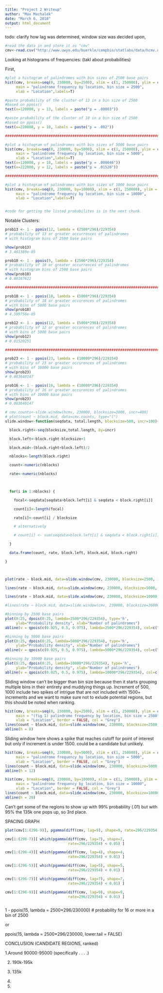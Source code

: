---
title: "Project 2 Writeup"
author: "Max Machalek"
date: "March 6, 2018"
output: html_document
---

todo: clarify how lag was determined, window size was decided upon,

```{r}
#read the data in and store it as "cmv"
cmv<-read.csv("http://www.uwyo.edu/buerkle/compbio/statlabs/data/hcmv.data.txt")$location
```


Looking at histograms of frequencies: (takl about probabilities)

  First, 
```{r}

#plot a histogram of palindromes with bin sizes of 2500 base pairs
hist(cmv, breaks=seq(0, 230000, by=2500), xlim = c(1, 250000), ylim = c(1, 15), 
     main = "palindrome frequency by location, bin size = 2500",
     xlab = "Location",labels=T)

#paste probability of the cluster of 13 in a bin size of 2500
#based on ppois()
text(x=120000, y = 13, labels = paste("p = .00003"))

#paste probability of the cluster of 10 in a bin size of 2500
#based on ppois()
text(x=220000, y = 10, labels = paste("p = .002"))

#################################################################################

#plot a histogram of palindromes with bin sizes of 5000 base pairs
hist(cmv, breaks=seq(0, 230000, by=5000), xlim = c(1, 250000), ylim = c(1, 20), 
     main = "palindrome frequency by location, bin size = 5000",
     xlab = "Location",labels=T)
text(x=120000, y = 18, labels = paste("p = .000046"))
text(x=222000, y = 12, labels = paste("p = .01520"))

#################################################################################

#plot a histogram of palindromes with bin sizes of 1000 base pairs
hist(cmv, breaks=seq(0, 230000, by=10000), xlim = c(1, 250000), ylim = c(1, 25), 
     main = "palindrome frequency by location, bin size = 10000", 
     xlab = "Location",labels=T)


#code for getting the listed probabilites is in the next chunk.
```


Notable Clusters:
```{r}

prob13 <- 1 - ppois(12, lambda = (2500*296)/229354) 
# probability of 13 or greater occurrences of palindromes
# with histogram bins of 2500 base pairs

show(prob13)
# 3.401389e-05

prob10 <- 1 - ppois(9, lambda = (2500*296)/229354)
# probability of 10 or greater occurrences of palindromes
# with histogram bins of 2500 base pairs
show(prob10)
# 0.00187622

#################################################################################

prob18 <- 1 - ppois(18, lambda = (5000*296)/229354)
# probability of 18 or greater occurences of palindromes
# with bins of 5000 base pairs
show(prob18)
# 4.599756e-05

prob12 <- 1 - ppois(12, lambda = (5000*296)/229354)
# probability of 12 or greater occurences of palindromes
# with bins of 5000 base pairs
show(prob12)
# 0.01520251

#################################################################################

prob23 <- 1 - ppois(23, lambda = (10000*296)/229354)
# probability of 23 or greater occurences of palindromes
# with bins of 10000 base pairs
show(prob23)
# 0.003640147

prob16 <- 1 - ppois(16, lambda = (10000*296)/229354)
# probability of 16 or greater occurences of palindromes
# with bins of 10000 base pairs
show(prob23)
# 0.003640147

```


```{r}
# cmv.counts<-slide.window(hcmv, 230000, blocksize=3000, incr=400)
# plot(count ~ block.mid, data=cmv.counts, type="l")
slide.window<-function(seqdata, total.length, blocksize=500, incr=100){

  block.right<-seq(blocksize,total.length, by=incr)

  block.left<-block.right-blocksize+1

  block.mid<-(block.right+block.left)/2

  nblocks<-length(block.right)

  count<-numeric(nblocks)

  rate<-numeric(nblocks)

  

  for(i in 1:nblocks) {

    focal<-seqdata[seqdata>block.left[i] & seqdata < block.right[i]]

    count[i]<-length(focal)

    rate[i]<-count[i] / blocksize

    # alternatively

    # count[i] <- sum(seqdata>block.left[i] & seqdata < block.right[i])

  }

  data.frame(count, rate, block.left, block.mid, block.right)

}

 

plot(rate ~ block.mid, data=slide.window(cmv, 230000, blocksize=2500, incr=1000), type="l")

lines(rate ~ block.mid, data=slide.window(cmv, 230000, blocksize=5000, incr=1000), col="green")

lines(rate ~ block.mid, data=slide.window(cmv, 230000, blocksize=10000, incr=1000), col="red")

#lines(rate ~ block.mid, data=slide.window(cmv, 230000, blocksize=36000, incr=1000), col="red")
```
```{r}
#binning by 2500 base pairs
plot(0:25, dpois(0:25, lambda=2500*296/229354), type='h',
     ylab="Probability density", xlab="Number of palindromes")
abline(v = qpois(c(0.025, 0.5, 0.975), lambda=2500*296/229354), col=c("red", "blue", "red"), lwd=2)

#binning by 5000 base pairs
plot(0:25, dpois(0:25, lambda=5000*296/229354), type='h',
     ylab="Probability density", xlab="Number of palindromes")
abline(v = qpois(c(0.025, 0.5, 0.975), lambda=5000*296/229354), col=c("red", "blue", "red"), lwd=2)

#binning by 10000 base pairs
plot(0:25, dpois(0:25, lambda=10000*296/229354), type='h',
     ylab="Probability density", xlab="Number of palindromes")
abline(v = qpois(c(0.025, 0.5, 0.975), lambda=10000*296/229354), col=c("red", "blue", "red"), lwd=2)
```


Sliding window can't be bigger than bin size because then it starts grouping multiple bins in their entirety
and muddying things up. Increment of 500, 1000 include two spikes of intrigue that are not included with 1500+ increments
and we want to make sure not to exlude potential regions, but this should be noted when ranking.
```{r}
hist(cmv, breaks=seq(0, 230000, by=2500), xlim = c(1, 250000), ylim = c(1, 15), 
     main = "(fig 1) palindrome frequency by location, bin size = 2500",
     xlab = "Location", border = FALSE, col = "Grey")
lines(count ~ block.mid, data=slide.window(cmv, 230000, blocksize=2500, incr=1000), type="l", col = "black")
abline(h = 8)
```


Sliding window here shows a spike that reaches cutoff for point of interest but only if increment is under 1500.
could be a candidate but unlikely.
```{r}
hist(cmv, breaks=seq(0, 230000, by=5000), xlim = c(1, 250000), ylim = c(1, 20), 
     main = "palindrome frequency by location, bin size = 5000",
     xlab = "Location", border = FALSE, col = "Grey")
lines(count ~ block.mid, data=slide.window(cmv, 230000, blocksize=5000, incr=1000), type="l", col = "black")
abline(h = 12)
```


```{r}
hist(cmv, breaks=seq(0, 230000, by=10000), xlim = c(1, 250000), ylim = c(1, 30), 
     main = "palindrome frequency by location, bin size = 10000",
     xlab = "Location", border = FALSE, col = "Grey")
lines(count ~ block.mid, data=slide.window(cmv, 230000, blocksize=10000, incr=1000), type="l", col = "black")
abline(h = 20)
```

Can't get some of the regions to show up with 99% probability (.01) but with 95% the 135k one pops up, so 3rd place.


SPACING GRAPH
```{r}
plot(cmv[1:(296-9)], pgamma(diff(cmv, lag=9), shape=9, rate=296/229354, log=T))
```


```{r}
cmv[1:(296-7)][ which(pgamma(diff(cmv, lag=7), shape=7, 
                             rate=296/229354) < 0.05) ]

cmv[1:(296-4)][ which(pgamma(diff(cmv, lag=4), shape=4, 
                             rate=296/229354) < 0.01) ]

cmv[1:(296-5)][ which(pgamma(diff(cmv, lag=5), shape=5, 
                             rate=296/229354) < 0.01) ]

cmv[1:(296-7)][ which(pgamma(diff(cmv, lag=7), shape=7, 
                             rate=296/229354) < 0.01) ]

cmv[1:(296-9)][ which(pgamma(diff(cmv, lag=9), shape=9, 
                             rate=296/229354) < 0.01) ]
```

```{r}
```


1 - ppois(15, lambda = 2500*296/230000) # probability for 16 or more in a bin of 2500

or 

ppois(15, lambda = 2500*296/230000, lower.tail = FALSE)

CONCLUSION (CANDIDATE REGIONS, ranked)

1.Around 90000-95000 (specifically . . . .)

2. 190k-195k

3. 135k

4. 

5. 

